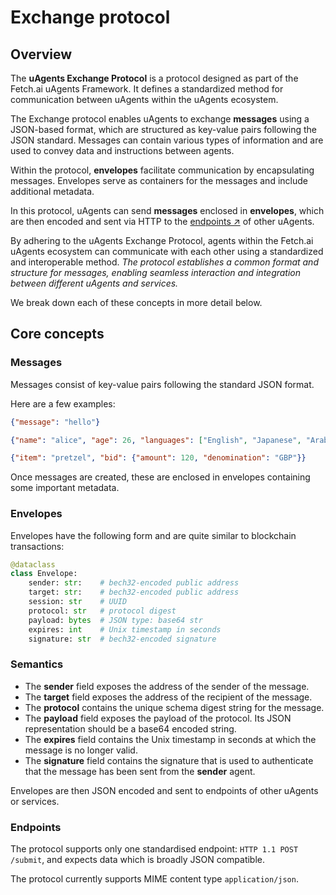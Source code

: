 # Exchange protocol

## Overview

The **uAgents Exchange Protocol** is a protocol designed as part of the Fetch.ai uAgents Framework. It defines a standardized method for communication between uAgents within the uAgents ecosystem.

The Exchange protocol enables uAgents to exchange **messages** using a JSON-based format, which are structured as key-value pairs following the JSON standard. Messages can contain various types of information and are used to convey data and instructions between agents.

 Within the protocol, **envelopes** facilitate communication by encapsulating messages. Envelopes serve as containers for the messages and include additional metadata.

In this protocol, uAgents can send **messages** enclosed in **envelopes**, which are then encoded and sent via HTTP to the [endpoints ↗️](/references/contracts/uagents-almanac/endpoints.md) of other uAgents.

By adhering to the uAgents Exchange Protocol, agents within the Fetch.ai uAgents ecosystem can communicate with each other using a standardized and interoperable method. _The protocol establishes a common format and structure for messages, enabling seamless interaction and integration between different uAgents and services._

We break down each of these concepts in more detail below.

## Core concepts
### Messages

Messages consist of key-value pairs following the standard JSON format.

Here are a few examples:

```json
{"message": "hello"}
```
```json
{"name": "alice", "age": 26, "languages": ["English", "Japanese", "Arabic"]}
```
```json
{"item": "pretzel", "bid": {"amount": 120, "denomination": "GBP"}}
```

Once messages are created, these are enclosed in envelopes containing some important metadata.

### Envelopes

Envelopes have the following form and are quite similar to blockchain transactions:

```python
@dataclass
class Envelope:
    sender: str:    # bech32-encoded public address
    target: str:    # bech32-encoded public address
    session: str    # UUID
    protocol: str   # protocol digest
    payload: bytes  # JSON type: base64 str
	expires: int    # Unix timestamp in seconds
    signature: str  # bech32-encoded signature
```

### Semantics

- The **sender** field exposes the address of the sender of the message. 
- The **target** field exposes the address of the recipient of the message. 
- The **protocol** contains the unique schema digest string for the message. 
- The **payload** field exposes the payload of the protocol. Its JSON representation should be a base64 encoded string. 
- The **expires** field contains the Unix timestamp in seconds at which the message is no longer valid. 
- The **signature** field contains the signature that is used to authenticate that the message has been sent from the **sender** agent.

Envelopes are then JSON encoded and sent to endpoints of other uAgents or services.

### Endpoints

The protocol supports only one standardised endpoint: ```HTTP 1.1 POST /submit```, and expects data which is broadly JSON compatible. 

The protocol currently supports MIME content type `application/json`.
